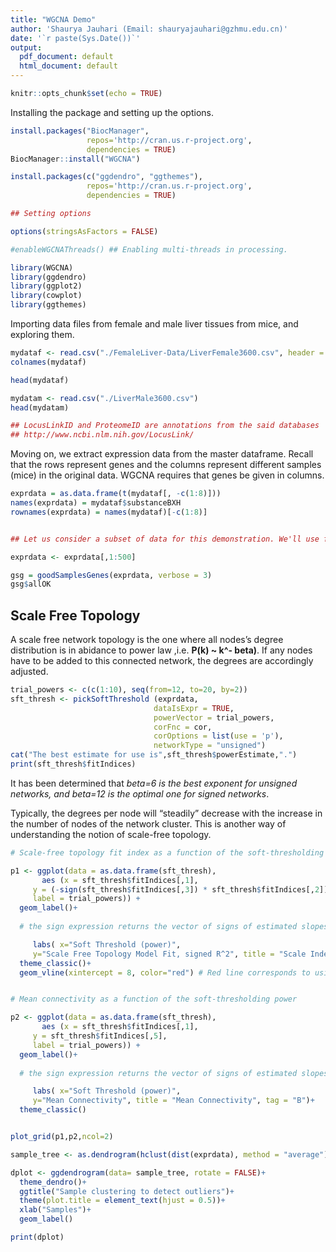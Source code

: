 ```yaml
---
title: "WGCNA Demo"
author: 'Shaurya Jauhari (Email: shauryajauhari@gzhmu.edu.cn)'
date: '`r paste(Sys.Date())`'
output:
  pdf_document: default
  html_document: default
---
```


```r
knitr::opts_chunk$set(echo = TRUE)
```

Installing the package and setting up the options.

```r

install.packages("BiocManager", 
                 repos='http://cran.us.r-project.org',
                 dependencies = TRUE)
BiocManager::install("WGCNA")

install.packages(c("ggdendro", "ggthemes"),
                 repos='http://cran.us.r-project.org',
                 dependencies = TRUE)

## Setting options

options(stringsAsFactors = FALSE)

#enableWGCNAThreads() ## Enabling multi-threads in processing.

library(WGCNA)
library(ggdendro)
library(ggplot2)
library(cowplot)
library(ggthemes)

```

Importing data files from female and male liver tissues from mice, and exploring
them.

```r

mydataf <- read.csv("./FemaleLiver-Data/LiverFemale3600.csv", header = TRUE) 
colnames(mydataf)

head(mydataf)

mydatam <- read.csv("./LiverMale3600.csv")
head(mydatam)

## LocusLinkID and ProteomeID are annotations from the said databases
## http://www.ncbi.nlm.nih.gov/LocusLink/

```

Moving on, we extract expression data from the master dataframe. Recall that the rows represent genes and the columns represent different samples (mice) in the original data. WGCNA requires that genes be given in columns.

```r

exprdata = as.data.frame(t(mydataf[, -c(1:8)]))
names(exprdata) = mydataf$substanceBXH
rownames(exprdata) = names(mydataf)[-c(1:8)]


## Let us consider a subset of data for this demonstration. We'll use first 500 features.

exprdata <- exprdata[,1:500]
```

```r

gsg = goodSamplesGenes(exprdata, verbose = 3)
gsg$allOK

```
## Scale Free Topology

A scale free network topology is the one where all nodes's degree distribution is in abidance to power law ,i.e. **P(k) ~ k^- beta)**. If any nodes have to be added to this connected network, the degrees are accordingly adjusted. 

```r

trial_powers <- c(c(1:10), seq(from=12, to=20, by=2))
sft_thresh <- pickSoftThreshold (exprdata,
                                dataIsExpr = TRUE,
                                powerVector = trial_powers,
                                corFnc = cor,
                                corOptions = list(use = 'p'),
                                networkType = "unsigned")
cat("The best estimate for use is",sft_thresh$powerEstimate,".")
print(sft_thresh$fitIndices)

```

It has been determined that *beta=6 is the best exponent for unsigned networks, and beta=12 is the optimal one for signed networks*.

Typically, the degrees per node will "steadily" decrease with the increase in the number of nodes of the network cluster. This is another way of understanding the notion of scale-free topology.  


```r

# Scale-free topology fit index as a function of the soft-thresholding power

p1 <- ggplot(data = as.data.frame(sft_thresh),
       aes (x = sft_thresh$fitIndices[,1],
     y = (-sign(sft_thresh$fitIndices[,3]) * sft_thresh$fitIndices[,2]),
     label = trial_powers)) + 
  geom_label()+
  
  # the sign expression returns the vector of signs of estimated slopes, multiplied by the correlation coefficient.

     labs( x="Soft Threshold (power)",
     y="Scale Free Topology Model Fit, signed R^2", title = "Scale Independence", tag = "A")+
  theme_classic()+
  geom_vline(xintercept = 8, color="red") # Red line corresponds to using an R^2 cut-off


# Mean connectivity as a function of the soft-thresholding power

p2 <- ggplot(data = as.data.frame(sft_thresh),
       aes (x = sft_thresh$fitIndices[,1],
     y = sft_thresh$fitIndices[,5],
     label = trial_powers)) + 
  geom_label()+
  
  # the sign expression returns the vector of signs of estimated slopes, multiplied by the correlation coefficient.

     labs( x="Soft Threshold (power)",
     y="Mean Connectivity", title = "Mean Connectivity", tag = "B")+
  theme_classic()


plot_grid(p1,p2,ncol=2)

```


```r

sample_tree <- as.dendrogram(hclust(dist(exprdata), method = "average"))

dplot <- ggdendrogram(data= sample_tree, rotate = FALSE)+
  theme_dendro()+
  ggtitle("Sample clustering to detect outliers")+
  theme(plot.title = element_text(hjust = 0.5))+
  xlab("Samples")+
  geom_label()

print(dplot)
```

